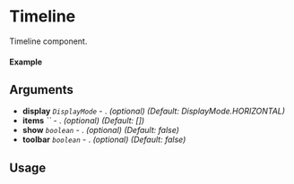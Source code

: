 
<Meta of={Timeline} title="Timeline" />

# Timeline

Timeline component.

#### Example

<Canvas of={Timeline.Default} />

## Arguments

- **display** _`DisplayMode`_ - . _(optional)_ _(Default: DisplayMode.HORIZONTAL)_
- **items** _``_ - . _(optional)_ _(Default: [])_
- **show** _`boolean`_ - . _(optional)_ _(Default: false)_
- **toolbar** _`boolean`_ - . _(optional)_ _(Default: false)_

## Usage

```ts
import {Timeline} from "@nick8green/components";

const Example = () => {
  return (
      <Timeline
        display={}
        items={[]}
      />
  );
};

export default Example;
```
